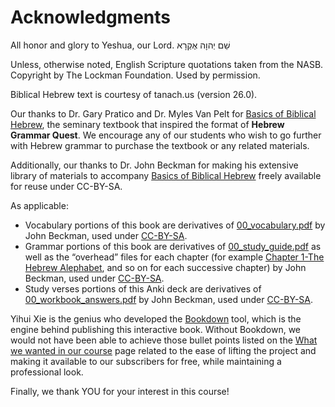 # Acknowledgments {-}

All honor and glory to Yeshua, our Lord.  שֵׁם יְהוָה אֶקְרָא

Unless, otherwise noted, English Scripture quotations taken from the NASB. Copyright by The Lockman Foundation. Used by permission.

Biblical Hebrew text is courtesy of tanach.us (version 26.0).

Our thanks to Dr. Gary Pratico and Dr. Myles Van Pelt for <u>Basics of Biblical Hebrew</u>, the seminary textbook that inspired the format of **Hebrew Grammar Quest**.  We encourage any of our students who wish to go further with Hebrew grammar to purchase the textbook or any related materials.

Additionally, our thanks to Dr. John Beckman for making his extensive library of materials to accompany <u>Basics of Biblical Hebrew</u> freely available for reuse under CC-BY-SA.

As applicable:

* Vocabulary portions of this book are derivatives of [00_vocabulary.pdf](https://hebrewsyntax.org/bbh2new/00_vocabulary.pdf) by John Beckman, used under [CC-BY-SA](https://creativecommons.org/licenses/by-nc-sa/4.0/).
* Grammar portions of this book are derivatives of [00_study_guide.pdf](https://hebrewsyntax.org/bbh2new/00_study_guide.pdf) as well as the "overhead" files for each chapter (for example [Chapter 1-The Hebrew Alephabet](https://hebrewsyntax.org/bbh2new/01_overheads_bw.pdf), and so on for each successive chapter) by John Beckman, used under [CC-BY-SA](https://creativecommons.org/licenses/by-nc-sa/4.0/).
* Study verses portions of this Anki deck are derivatives of [00_workbook_answers.pdf](https://hebrewsyntax.org/bbh2new/00_workbook_answers.pdf) by John Beckman, used under [CC-BY-SA](https://creativecommons.org/licenses/by-nc-sa/4.0/).

Yihui Xie is the genius who developed the [Bookdown](https://bookdown.org/) tool, which is the engine behind publishing this interactive book.  Without Bookdown, we would not have been able to achieve those bullet points listed on the [What we wanted in our course](#our_course) page related to the ease of lifting the project and making it available to our subscribers for free, while maintaining a professional look.

Finally, we thank YOU for your interest in this course! 

